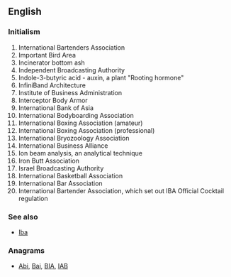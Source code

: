 {{also|iba|-ība}}
==English==
{{wikipedia}}

===Initialism===
{{rfc-header|Initialism}}
{{head|en|initialism}}

# International Bartenders Association
# Important Bird Area
# Incinerator bottom ash
# Independent Broadcasting Authority
# Indole-3-butyric acid - auxin, a plant "Rooting hormone"
# InfiniBand Architecture
# Institute of Business Administration
# Interceptor Body Armor
# International Bank of Asia
# International Bodyboarding Association
# International Boxing Association (amateur)
# International Boxing Association (professional)
# International Bryozoology Association
# International Business Alliance
# Ion beam analysis, an analytical technique
# Iron Butt Association
# Israel Broadcasting Authority
# International Basketball Association
# International Bar Association
# International Bartender Association, which set out IBA Official Cocktail regulation

===See also===
* [[Iba]]

===Anagrams===
* [[Abi#English|Abi]], [[Bai#English|Bai]], [[BIA#English|BIA]], [[IAB#English|IAB]]